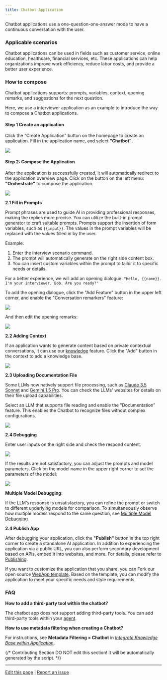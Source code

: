 ```yaml
---
title: Chatbot Application
---
```


Chatbot applications use a one-question-one-answer mode to have a continuous conversation with the user.

### Applicable scenarios

Chatbot applications can be used in fields such as customer service, online education, healthcare, financial services, etc. These applications can help organizations improve work efficiency, reduce labor costs, and provide a better user experience.

### How to compose

Chatbot applications supports: prompts, variables, context, opening remarks, and suggestions for the next question.

Here, we use a interviewer application as an example to introduce the way to compose a Chatbot applications.

#### Step 1 Create an application

Click the "Create Application" button on the homepage to create an application. Fill in the application name, and select **"Chatbot"**.

![](https://assets-docs.dify.ai/2024/12/8012e6ed06bfb10b239a4b999b1a0787.png)

#### Step 2: Compose the Application

After the application is successfully created, it will automatically redirect to the application overview page. Click on the button on the left menu: **"Orchestrate"** to compose the application.

![](https://assets-docs.dify.ai/2025/04/11ed44bfc3b2171898de6dc8e6709c67.png)

**2.1 Fill in Prompts**

Prompt phrases are used to guide AI in providing professional responses, making the replies more precise. You can utilize the built-in prompt generator to craft suitable prompts. Prompts support the insertion of form variables, such as `{{input}}`. The values in the prompt variables will be replaced with the values filled in by the user.

Example:

1. Enter the interview scenario command.
2. The prompt will automatically generate on the right side content box.
3. You can insert custom variables within the prompt to tailor it to specific needs or details.

For a better experience, we will add an opening dialogue: `"Hello, {{name}}. I'm your interviewer, Bob. Are you ready?"`

To add the opening dialogue, click the "Add Feature" button in the upper left corner, and enable the "Conversation remarkers" feature:

![](https://assets-docs.dify.ai/2025/04/88cfa3bd4018821e552cd397ba813ab7.png)

And then edit the opening remarks:

![](https://assets-docs.dify.ai/2025/04/32a138ce6655b4765cee7af965efe81b.png)

**2.2 Adding Context**

If an application wants to generate content based on private contextual conversations, it can use our [knowledge](../knowledge-base/) feature. Click the "Add" button in the context to add a knowledge base.

![](https://assets-docs.dify.ai/2025/04/8724018389d9346b79fa78114655949d.png)

**2.3 Uploading Documentation File**

Some LLMs now natively support file processing, such as [Claude 3.5 Sonnet](https://docs.anthropic.com/en/docs/build-with-claude/pdf-support) and [Gemini 1.5 Pro](https://ai.google.dev/api/files). You can check the LLMs' websites for details on their file upload capabilities.

Select an LLM that supports file reading and enable the "Documentation" feature. This enables the Chatbot to recognize files without complex configurations.

![](https://assets-docs.dify.ai/2024/11/823399d85e8ced5068dc9da4f693170e.png)

**2.4 Debugging**

Enter user inputs on the right side and check the respond content.

![](https://assets-docs.dify.ai/2025/04/9824bf0c1e515d880fe1e13014ee682f.png)

If the results are not satisfactory, you can adjust the prompts and model parameters. Click on the model name in the upper right corner to set the parameters of the model:

![](https://assets-docs.dify.ai/2025/04/2bd24389b6db79d0f8e2dbe9ce4ad57c.png)

**Multiple Model Debugging:**

If the LLM’s response is unsatisfactory, you can refine the prompt or switch to different underlying models for comparison. To simultaneously observe how multiple models respond to the same question, see [Multiple Model Debugging](./multiple-llms-debugging).

**2.4 Publish App**

After debugging your application, click the **"Publish"** button in the top right corner to create a standalone AI application. In addition to experiencing the application via a public URL, you can also perform secondary development based on APIs, embed it into websites, and more. For details, please refer to [Publishing](https://docs.dify.ai/guides/application-publishing).

If you want to customize the application that you share, you can Fork our open source [WebApp template](https://github.com/langgenius/webapp-conversation). Based on the template, you can modify the application to meet your specific needs and style requirements.

### FAQ

**How ​​to add a third-party tool within the chatbot?**

The chatbot app does not support adding third-party tools. You can add third-party tools within your [agent](../application-orchestrate/agent).

**How to use metadata filtering when creating a Chatbot?**

For instructions, see **Metadata Filtering > Chatbot** in *[Integrate Knowledge Base within Application](https://docs.dify.ai/guides/knowledge-base/integrate-knowledge-within-application)*.

{/*
Contributing Section
DO NOT edit this section!
It will be automatically generated by the script.
*/}

---

[Edit this page](https://github.com/langgenius/dify-docs/edit/main/en/guides/application-orchestrate/chatbot-application.mdx) | [Report an issue](https://github.com/langgenius/dify-docs/issues/new?template=docs.yml)

